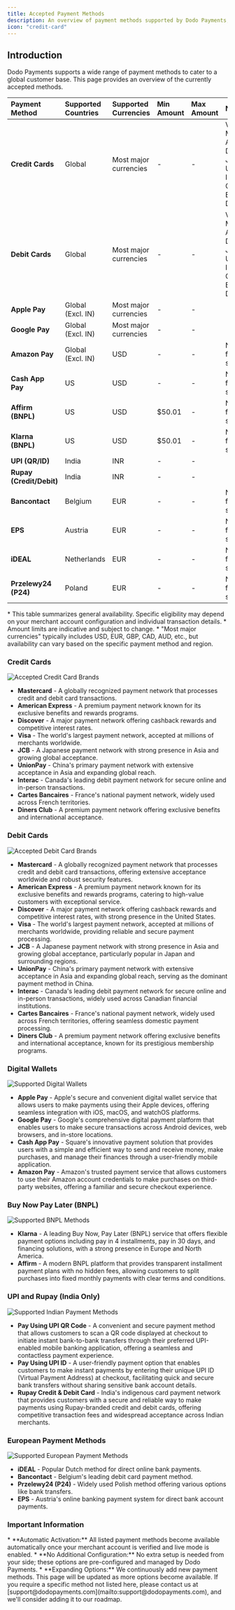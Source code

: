 ```yaml
---
title: Accepted Payment Methods
description: An overview of payment methods supported by Dodo Payments, including credit/debit cards, digital wallets, BNPL, UPI/Rupay, and European options.
icon: "credit-card"
---
```


## Introduction

Dodo Payments supports a wide range of payment methods to cater to a global customer base. This page provides an overview of the currently accepted methods.

| Payment Method          | Supported Countries | Supported Currencies | Min Amount | Max Amount | Notes                     |
| :---------------------- | :------------------ | :------------------- | :--------- | :--------- | :------------------------ |
| **Credit Cards**        | Global              | Most major currencies| -          | -          | Visa, Mastercard, Amex, Discover, JCB, UnionPay, Interac, Cartes Bancaires, Diners Club |
| **Debit Cards**         | Global              | Most major currencies| -          | -          | Visa, Mastercard, Amex, Discover, JCB, UnionPay, Interac, Cartes Bancaires, Diners Club |
| **Apple Pay**           | Global (Excl. IN)   | Most major currencies| -          | -          |                           |
| **Google Pay**          | Global (Excl. IN)   | Most major currencies| -          | -          |                           |
| **Amazon Pay**          | Global (Excl. IN)   | USD                  | -          | -          | Not available for subscriptions |
| **Cash App Pay**        | US                  | USD                  | -          | -          | Not available for subscriptions |
| **Affirm (BNPL)**       | US                  | USD                  | $50.01     | -          | Not available for subscriptions |
| **Klarna (BNPL)**       | US                  | USD                  | $50.01     | -          | Not available for subscriptions |
| **UPI (QR/ID)**         | India               | INR                  | -          | -          |                           |
| **Rupay (Credit/Debit)**| India               | INR                  | -          | -          |                           |
| **Bancontact**          | Belgium             | EUR                  | -          | -          | Not available for subscriptions |
| **EPS**                 | Austria             | EUR                  | -          | -          | Not available for subscriptions |
| **iDEAL**               | Netherlands         | EUR                  | -          | -          | Not available for subscriptions |
| **Przelewy24 (P24)**    | Poland              | EUR                  | -          | -          | Not available for subscriptions |

<Note>
  * This table summarizes general availability. Specific eligibility may depend on your merchant account configuration and individual transaction details.
  * Amount limits are indicative and subject to change.
  * "Most major currencies" typically includes USD, EUR, GBP, CAD, AUD, etc., but availability can vary based on the specific payment method and region.
</Note>

### Credit Cards

<Frame>
  <img alt="Accepted Credit Card Brands" src="/images/transactions/payments/cards.png" />
</Frame>

*   **Mastercard** - A globally recognized payment network that processes credit and debit card transactions.
*   **American Express** - A premium payment network known for its exclusive benefits and rewards programs.
*   **Discover** - A major payment network offering cashback rewards and competitive interest rates.
*   **Visa** - The world's largest payment network, accepted at millions of merchants worldwide.
*   **JCB** - A Japanese payment network with strong presence in Asia and growing global acceptance.
*   **UnionPay** - China's primary payment network with extensive acceptance in Asia and expanding global reach.
*   **Interac** - Canada's leading debit payment network for secure online and in-person transactions.
*   **Cartes Bancaires** - France's national payment network, widely used across French territories.
*   **Diners Club** - A premium payment network offering exclusive benefits and international acceptance.

### Debit Cards

<Frame>
  <img alt="Accepted Debit Card Brands" src="/images/transactions/payments/cards.png" />
</Frame>

*   **Mastercard** - A globally recognized payment network that processes credit and debit card transactions, offering extensive acceptance worldwide and robust security features.
*   **American Express** - A premium payment network known for its exclusive benefits and rewards programs, catering to high-value customers with exceptional service.
*   **Discover** - A major payment network offering cashback rewards and competitive interest rates, with strong presence in the United States.
*   **Visa** - The world's largest payment network, accepted at millions of merchants worldwide, providing reliable and secure payment processing.
*   **JCB** - A Japanese payment network with strong presence in Asia and growing global acceptance, particularly popular in Japan and surrounding regions.
*   **UnionPay** - China's primary payment network with extensive acceptance in Asia and expanding global reach, serving as the dominant payment method in China.
*   **Interac** - Canada's leading debit payment network for secure online and in-person transactions, widely used across Canadian financial institutions.
*   **Cartes Bancaires** - France's national payment network, widely used across French territories, offering seamless domestic payment processing.
*   **Diners Club** - A premium payment network offering exclusive benefits and international acceptance, known for its prestigious membership programs.

### Digital Wallets

<Frame>
  <img alt="Supported Digital Wallets" src="/images/transactions/payments/wallet_supported.png" />
</Frame>

*   **Apple Pay** - Apple's secure and convenient digital wallet service that allows users to make payments using their Apple devices, offering seamless integration with iOS, macOS, and watchOS platforms.
*   **Google Pay** - Google's comprehensive digital payment platform that enables users to make secure transactions across Android devices, web browsers, and in-store locations.
*   **Cash App Pay** - Square's innovative payment solution that provides users with a simple and efficient way to send and receive money, make purchases, and manage their finances through a user-friendly mobile application.
*   **Amazon Pay** - Amazon's trusted payment service that allows customers to use their Amazon account credentials to make purchases on third-party websites, offering a familiar and secure checkout experience.

### Buy Now Pay Later (BNPL)

<Frame>
  <img alt="Supported BNPL Methods" src="/images/transactions/payments/bnpl_supported.png" />
</Frame>

*   **Klarna** - A leading Buy Now, Pay Later (BNPL) service that offers flexible payment options including pay in 4 installments, pay in 30 days, and financing solutions, with a strong presence in Europe and North America.
*   **Affirm** - A modern BNPL platform that provides transparent installment payment plans with no hidden fees, allowing customers to split purchases into fixed monthly payments with clear terms and conditions.

### UPI and Rupay (India Only)

<Frame>
  <img alt="Supported Indian Payment Methods" src="/images/transactions/payments/indian-methods.png" />
</Frame>

*   **Pay Using UPI QR Code** - A convenient and secure payment method that allows customers to scan a QR code displayed at checkout to initiate instant bank-to-bank transfers through their preferred UPI-enabled mobile banking application, offering a seamless and contactless payment experience.
*   **Pay Using UPI ID** - A user-friendly payment option that enables customers to make instant payments by entering their unique UPI ID (Virtual Payment Address) at checkout, facilitating quick and secure bank transfers without sharing sensitive bank account details.
*   **Rupay Credit & Debit Card** - India's indigenous card payment network that provides customers with a secure and reliable way to make payments using Rupay-branded credit and debit cards, offering competitive transaction fees and widespread acceptance across Indian merchants.

### European Payment Methods

<Frame>
  <img alt="Supported European Payment Methods" src="/images/transactions/payments/european.png" />
</Frame>

*   **iDEAL** - Popular Dutch method for direct online bank payments.
*   **Bancontact** - Belgium's leading debit card payment method.
*   **Przelewy24 (P24)** - Widely used Polish method offering various options like bank transfers.
*   **EPS** - Austria's online banking payment system for direct bank account payments.

### Important Information

<Info>
*   **Automatic Activation:** All listed payment methods become available automatically once your merchant account is verified and live mode is enabled.
*   **No Additional Configuration:** No extra setup is needed from your side; these options are pre-configured and managed by Dodo Payments.
*   **Expanding Options:** We continuously add new payment methods. This page will be updated as more options become available. If you require a specific method not listed here, please contact us at [support@dodopayments.com](mailto:support@dodopayments.com), and we'll consider adding it to our roadmap.
</Info>